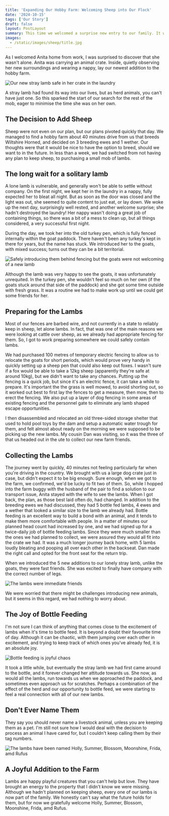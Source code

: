 ```yaml
---
title: 'Expanding Our Hobby Farm: Welcoming Sheep into Our Flock'
date: '2024-10-15'
tags: ['Our Story']
draft: false
layout: PostLayout
summary: This time we welcomed a surprise new entry to our family. It wasn't planned, but the addition of sheep bring with them a whole new challenge to our modest hobby farm.
images:
  - /static/images/sheep/title.jpg
---
```


As I welcomed Anita home from work, I was surprised to discover that she wasn't alone. Anita was carrying an animal crate. Inside, quietly observing her new surroundings and wearing a nappy, lay our newest addition to the hobby farm. 

![Our new stray lamb safe in her crate in the laundry](/static/images/sheep/holly.jpg)

A stray lamb had found its way into our lives, but as herd animals, you can't have just one. So this sparked the start of our search for the rest of the mob, eager to minimise the time she was on her own.

## The Decision to Add Sheep

Sheep were not even on our plan, but our plans pivoted quickly that day. We managed to find a hobby farm about 40 minutes drive from us that breeds Wiltshire Horned, and decided on 3 breeding ewes and 1 wether. Our thoughts were that it would be nice to have the option to breed, should we want to in the future. In less than a week, we had switched from not having any plan to keep sheep, to purchasing a small mob of lambs.

## The long wait for a solitary lamb

A lone lamb is vulnerable, and generally won't be able to settle without company. On the first night, we kept her in the laundry in a nappy, fully expected her to bleat all night. But as soon as the door was closed and the light was out, she seemed to quite content to just eat, or lay down. We woke up the next day, surprisingly well rested, and another welcome surprise; she hadn't destroyed the laundry! Her nappy wasn't doing a great job of containing things, so there was a bit of a mess to clean up, but all things considered, a very successful first night. 

During the day, we took her into the old turkey pen, which is fully fenced internally within the goat paddock. There haven't been any turkey's kept in there for years, but the name has stuck. We introduced her to the goats, with mixed success; turns out they can be a bit territorial. 

![Safely introducing them behind fencing but the goats were not welcoming of a new lamb](/static/images/sheep/holly-goats.jpg)

Although the lamb was very happy to see the goats, it was unfortunately unrequited. In the turkey pen, she wouldn't feel so much on her own (if the goats stuck around that side of the paddock) and she got some time outside with fresh grass. It was a routine we had to make work up until we could get some friends for her.

## Preparing for the Lambs

Most of our fences are barbed wire, and not currently in a state to reliably keep in sheep, let alone lambs. In fact, that was one of the main reasons we were looking at cattle over sheep, as we already had appropriate fencing for them. So, I got to work preparing somewhere we could safely contain lambs.

We had purchased 100 metres of temporary electric fencing to allow us to relocate the goats for short periods, which would prove very handy in quickly setting up a sheep pen that could also keep out foxes. I wasn't sure if a fox would be able to take a 12kg sheep (apparently they're safe at around 10kg), but we didn't want to take any chances. Putting up the fencing is a quick job, but since it's an electric fence, it can take a while to prepare. It's important the the grass is well mowed, to avoid shorting out, so it worked out best to first lay the fences to get a measure, then mow, then to erect the fencing. We also put up a layer of dog fencing in some areas of existing fencing and the personnel gate to eliminate any lamb shaped escape opportunities. 

I then disassembled and relocated an old three-sided storage shelter that used to hold pool toys by the dam and setup a automatic water trough for them, and felt almost about ready on the morning we were supposed to be picking up the new lambs. My cousin Dan was visiting, so it was the three of that us headed out in the ute to collect our new farm friends.

## Collecting the Lambs

The journey went by quickly, 40 minutes not feeling particularly far when you're driving in the country. We brought with us a large dog crate just in case, but didn't expect it to be big enough. Sure enough, when we got to the farm, we confirmed, we'd be lucky to fit two of them. So, while I hopped into the farm buggy with the husband of the pair to find a solution to our transport issue, Anita stayed with the wife to see the lambs. When I got back, the plan, as those best laid often do, had changed. In addition to the breeding ewes we had discussed, they had 5 bottle fed lambs, 4 ewes and a wether that looked a similar size to the lamb we already had. Bottle feeding is an excellent way to build a bond with an animal, and it tends to make them more comfortable with people. In a matter of minutes our planned head count had increased by one, and we had signed up for a twice-daily job of bottle feeding lambs. Since they were much smaller than the ones we had planned to collect, we were assured they would all fit into the crate we had. It was a much longer journey back home, with 5 lambs loudly bleating and pooping all over each other in the backseat. Dan made the right call and opted for the front seat for the return trip.

When we introduced the 5 new additions to our lonely stray lamb, unlike the goats, they were fast friends. She was excited to finally have company with the correct number of legs.

![The lambs were immediate friends](/static/images/sheep/holly-and-summer.jpg)

We were worried that there might be challenges introducing new animals, but it seems in this regard, we had nothing to worry about.

## The Joy of Bottle Feeding

I'm not sure I can think of anything that comes close to the excitement of lambs when it's time to bottle feed. It is beyond a doubt their favourite time of day. Although it can be chaotic, with them jumping over each other in excitement, and trying to keep track of which ones you've already fed, it is an absolute joy. 

![Bottle feeding is joyful chaos](/static/images/sheep/bottlefeeding.jpg)

It took a little while, but eventually the stray lamb we had first came around to the bottle, and it forever changed her attitude towards us. She now, as would all the lambs, run towards us when we approached the paddock, and sometimes even approach us for scratches. Perhaps a combination of the effect of the herd and our opportunity to bottle feed, we were starting to feel a real connection with all of our new lambs.

## Don't Ever Name Them

They say you should never name a livestock animal, unless you are keeping them as a pet. I'm still not sure how I would deal with the decision to process an animal I have cared for, but I couldn't keep calling them by their tag numbers. 

![The lambs have been named Holly, Summer, Blossom, Moonshine, Frida, amd Rufus](/static/images/sheep/names.jpg)

## A Joyful Addition to the Farm

Lambs are happy playful creatures that you can't help but love. They have brought an energy to the property that I didn't know we were missing. Although we hadn't planned on keeping sheep, every one of our lambs is now part of the family. We honestly can't say what the future holds for them, but for now we gratefully welcome Holly, Summer, Blossom, Moonshine, Frida, amd Rufus.
